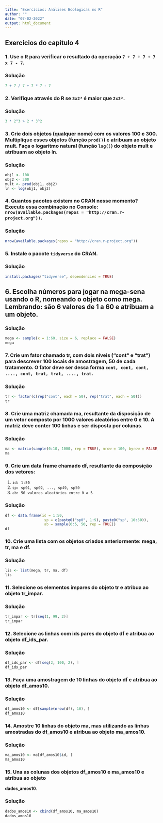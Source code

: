 ```yaml
---
title: "Exercícios: Análises Ecológicas no R"
author: ""
date: "07-02-2022"
output: html_document
---
```


## Exercícios do capítulo 4

### 1. Use o R para verificar o resultado da operação `7 + 7 ÷ 7 + 7 x 7 - 7`.

### Solução
```r
7 + 7 / 7 + 7 * 7 - 7
```

### 2. Verifique através do R se `3x2³` é maior que `2x3²`.

### Solução
```r
3 * 2^3 > 2 * 3^2
```

### 3. Crie dois objetos (qualquer nome) com os valores 100 e 300. Multiplique esses objetos (função `prod()`) e atribuam ao objeto **mult**. Faça o logaritmo natural (função `log()`) do objeto **mult** e atribuam ao objeto **ln**.

### Solução
```r
obj1 <- 100
obj2 <- 300
mult <- prod(obj1, obj2)
ln <- log(obj1, obj2)
```

### 4. Quantos pacotes existem no CRAN nesse momento? Execute essa combinação no Console: `nrow(available.packages(repos = "http://cran.r-project.org"))`.

### Solução
```r
nrow(available.packages(repos = "http://cran.r-project.org"))
```

### 5. Instale o pacote `tidyverse` do CRAN.

### Solução
```r
install.packages("tidyverse", dependencies = TRUE)
```

## 6. Escolha números para jogar na mega-sena usando o R, nomeando o objeto como **mega**. Lembrando: são 6 valores de 1 a 60 e atribuam a um objeto.

### Solução
```r
mega <- sample(x = 1:60, size = 6, replace = FALSE)
mega
```

### 7. Crie um fator chamado **tr**, com dois níveis ("cont" e "trat") para descrever 100 locais de amostragem, 50 de cada tratamento. O fator deve ser dessa forma `cont, cont, cont, ...., cont, trat, trat, ...., trat`.

### Solução
```r
tr <- factor(c(rep("cont", each = 50), rep("trat", each = 50)))
tr
```

### 8. Crie uma matriz chamada **ma**, resultante da disposição de um vetor composto por 1000 valores aleatórios entre 0 e 10. A matriz deve conter 100 linhas e ser disposta por colunas.

### Solução
```r
ma <- matrix(sample(0:10, 1000, rep = TRUE), nrow = 100, byrow = FALSE)
ma
```

### 9. Crie um data frame chamado **df**, resultante da composição dos vetores: 

1. `id: 1:50`
1. `sp: sp01, sp02, ..., sp49, sp50`
1. `ab: 50 valores aleatórios entre 0 a 5`

### Solução
```r
df <- data.frame(id = 1:50,
                  sp = c(paste0("sp0", 1:9), paste0("sp", 10:50)),
                  ab = sample(0:5, 50, rep = TRUE))
df
```


### 10. Crie uma lista com os objetos criados anteriormente: **mega**, **tr**, **ma** e **df**.

### Solução
```r
lis <- list(mega, tr, ma, df)
lis
```

### 11. Selecione os elementos ímpares do objeto **tr** e atribua ao objeto **tr_impar**.

### Solução
```r
tr_impar <- tr[seq(1, 99, 2)]
tr_impar
```

### 12. Selecione as linhas com ids pares do objeto **df** e atribua ao objeto **df_ids_par**.

### Solução
```r
df_ids_par <- df[seq(2, 100, 2), ]
df_ids_par
```

### 13. Faça uma amostragem de 10 linhas do objeto **df** e atribua ao objeto **df_amos10**.

### Solução
```r
df_amos10 <- df[sample(nrow(df), 10), ]
df_amos10
```

### 14. Amostre 10 linhas do objeto **ma**, mas utilizando as linhas amostradas do **df_amos10** e atribua ao objeto **ma_amos10**.

### Solução
```r
ma_amos10 <- ma[df_amos10$id, ]
ma_amos10
```

### 15. Una as colunas dos objetos **df_amos10** e **ma_amos10** e atribua ao objeto
 **dados_amos10**.

### Solução
```r
dados_amos10 <- cbind(df_amos10, ma_amos10)
dados_amos10
```
